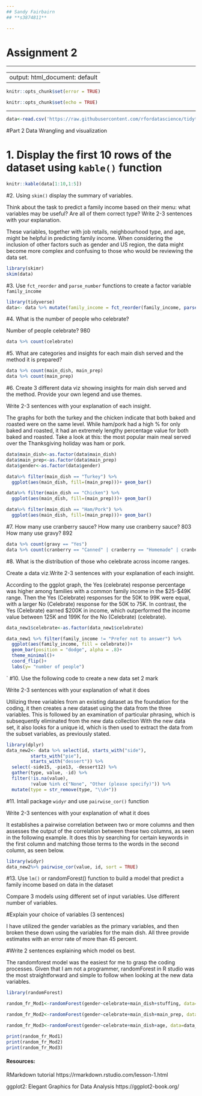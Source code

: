 ```yaml
---
## Sandy Fairbairn 
## **s3874811**

---
```

# Assignment 2

---

---
output:  html_document: default
---


```r
knitr::opts_chunk$set(error = TRUE)
```

```r
knitr::opts_chunk$set(echo = TRUE)
```

---
```r
data<-read.csv('https://raw.githubusercontent.com/rfordatascience/tidytuesday/master/data/2018/2018-11-20/thanksgiving_meals.csv')
```

#Part 2 Data Wrangling and visualization

# 1. Display the first 10 rows of the dataset using `kable()` function

```r
knitr::kable(data[1:10,1:5])
```

#2. Using `skim()` display the summary of variables. 

Think about the task to predict a family income based on their menu: what variables may be useful? Are all of them correct type?  Write 2-3 sentences with your explanation.

These variables, together with job retails, neighbourhood type, and age, might be helpful in predicting family income. When considering the inclusion of other factors such as gender and US region, the data might become more complex and confusing to those who would be reviewing the data set.
```r
library(skimr)
skim(data)
```


#3. Use `fct_reorder` and `parse_number` functions to create a factor variable `family_income`

```r
library(tidyverse)
data<- data %>% mutate(family_income = fct_reorder(family_income, parse_number(family_income)))
```


#4. What is the number of people who celebrate? 

Number of people celebrate? 980
```r
data %>% count(celebrate)
```


#5. What are categories and insights for each main dish served and the method it is prepared?
```r
data %>% count(main_dish, main_prep)
data %>% count(main_prep)
```

#6. Create 3 different data viz showing insights for main dish served and the method. Provide your own legend and use themes. 

Write 2-3 sentences with your explanation of each insight.

The graphs for both the turkey and the chicken indicate that both baked and roasted were on the same level. While ham/pork had a high % for only baked and roasted, it had an extremely lengthy percentage value for both baked and roasted. Take a look at this: the most popular main meal served over the Thanksgiving holiday was ham or pork.

```r
data$main_dish<-as.factor(data$main_dish)
data$main_prep<-as.factor(data$main_prep)
data$gender<-as.factor(data$gender)

data%>% filter(main_dish == "Turkey") %>%
  ggplot(aes(main_dish, fill=(main_prep)))+ geom_bar()

data%>% filter(main_dish == "Chicken") %>%
  ggplot(aes(main_dish, fill=(main_prep)))+ geom_bar()

data%>% filter(main_dish == "Ham/Pork") %>%
  ggplot(aes(main_dish, fill=(main_prep)))+ geom_bar()


```

#7. How many use cranberry sauce? 
How many use cranberry sauce? 803
How many use gravy? 892
```r
data %>% count(gravy == "Yes") 
data %>% count(cranberry == "Canned" | cranberry == "Homemade" | cranberry == "other please speify)")
```
#8. What is the distribution of those who celebrate across income ranges.

Create a data viz.Write 2-3 sentences with your explanation of each insight.

According to the ggplot graph, the Yes (celebrate) response percentage was higher among families with a common family income in the $25-$49K range. Then the Yes (Celebrate) responses for the 50K to 99K were equal, with a larger No (Celebrate) response for the 50K to 75K. In contrast, the Yes (Celebrate) earned $200K in income, which outperformed the income value between 125K and 199K for the No (Celebrate) (celebrate).


```r
data_new1$celebrate<-as.factor(data_new1$celebrate)

data_new1 %>% filter(family_income != "Prefer not to answer") %>%
  ggplot(aes(family_income, fill = celebrate))+
  geom_bar(position = "dodge", alpha = .8)+
  theme_minimal()+
  coord_flip()+
  labs(y= "number of people")


```
  

`
#10. Use the following code to create a new data set 2 mark

Write 2-3 sentences with your explanation of what it does

Utilizing three variables from an existing dataset as the foundation for the coding, it then creates a new dataset using the data from the three variables. This is followed by an examination of particular phrasing, which is subsequently eliminated from the new data collection With the new data set, it also looks for a unique id, which is then used to extract the data from the subset variables, as previously stated.


```r
library(dplyr)
data_new2<- data %>% select(id, starts_with("side"),
         starts_with("pie"),
         starts_with("dessert")) %>%
  select(-side15, -pie13, -dessert12) %>%
  gather(type, value, -id) %>%
  filter(!is.na(value),
         !value %in% c("None", "Other (please specify)")) %>%
  mutate(type = str_remove(type, "\\d+"))
```


#11. Intall package `widyr` and use `pairwise_cor()` function 

Write 2-3 sentences with your explanation of what it does

It establishes a pairwise correlation between two or more columns and then assesses the output of the correlation between these two columns, as seen in the following example. It does this by searching for certain keywords in the first column and matching those terms to the words in the second column, as seen below.

```r
library(widyr)
data_new2%>% pairwise_cor(value, id, sort = TRUE)
```


#13. Use `lm()` or randomForest() function to build a model that predict a family income based on data in the dataset

 Compare 3 models using different set of input variables. Use different number of variables.

#Explain your choice of variables (3 sentences) 

I have utilized the gender variables as the primary variables, and then broken these down using the variables for the main dish. All three provide estimates with an error rate of more than 45 percent.

#Write 2 sentences explaining which model os best.

The randomforest model was the easiest for me to grasp the coding processes. Given that I am not a programmer, randomForest in R studio was the most straightforward and simple to follow when looking at the new data variables.

```r
library(randomForest)

random_fr_Mod1<-randomForest(gender~celebrate+main_dish+stuffing, data=data_new1, na.action=na.omit)

random_fr_Mod2<-randomForest(gender~celebrate+main_dish+main_prep, data=data_new1, na.action=na.omit)

random_fr_Mod3<-randomForest(gender~celebrate+main_dish+age, data=data_new1, na.action=na.omit)

print(random_fr_Mod1)
print(random_fr_Mod2)
print(random_fr_Mod3)
```

#### Resources:

RMarkdown tutorial https://rmarkdown.rstudio.com/lesson-1.html

ggplot2: Elegant Graphics for Data Analysis https://ggplot2-book.org/